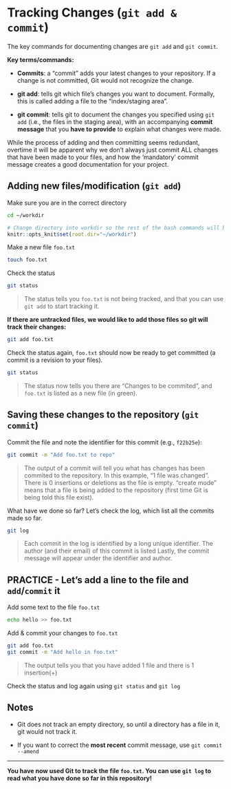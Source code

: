 # Tracking Changes (`git add & commit`)

The key commands for documenting changes are `git add` and `git commit`.

**Key terms/commands:** 

* **Commits**: a "commit" adds your latest changes to your repository. If a change is not committed, Git would not recognize the change.

* **git add**: tells git which file's changes you want to document. Formally, this is called adding a file to the "index/staging area".

* **git commit**: tells git to document the changes you specified using `git add` (i.e., the files in the staging area), with an accompanying **commit message** that you **have to provide** to explain what changes were made. 

While the process of adding and then committing seems redundant, overtime it will be apparent why we don't always just commit ALL changes that have been made to your files, and how the 'mandatory' commit message creates a good documentation for your project.

## Adding new files/modification (`git add`)

Make sure you are in the correct directory

```bash
cd ~/workdir
```

```r
# Change directory into workdir so the rest of the bash commands will be run in it
knitr::opts_knit$set(root.dir="~/workdir")
```

Make a new file `foo.txt`

```bash
touch foo.txt
```

Check the status
```bash
git status
```

> The status tells you `foo.txt` is not being tracked, and that you can use `git add` to start tracking it.

**If there are untracked files, we would like to add those files so git will track their changes:**

```bash
git add foo.txt
```

Check the status again, `foo.txt` should now be ready to get committed (a commit is a revision to your files).

```bash
git status
```

> The status now tells you there are "Changes to be commited", and `foo.txt` is listed as a new file (in green).

## Saving these changes to the repository (`git commit`)

Commit the file and note the identifier for this commit (e.g., `f22b25e`):

```bash
git commit -m "Add foo.txt to repo"
```

> The output of a commit will tell you what has changes has been commited to the repository. In this example, "1 file was changed". There is 0 insertions or deletions as the file is empty.
> "create mode" means that a file is being added to the repository (first time Git is being told this file exist).

What have we done so far? Let's check the log, which list all the commits made so far. 

```bash
git log
```

> Each commit in the log is identified by a long unique identifier.
> The author (and their email) of this commit is listed
> Lastly, the commit message will appear under the identifier and author.

## PRACTICE - Let's add a line to the file and `add`/`commit` it {-}
Add some text to the file `foo.txt`

```bash
echo hello >> foo.txt
```

Add & commit your changes to `foo.txt`

```bash
git add foo.txt
git commit -m "Add hello in foo.txt"
```

> The output tells you that you have added 1 file and there is 1 insertion(+)

Check the status and log again using `git status` and `git log`

##  Notes {-}

* Git does not track an empty directory, so until a directory has a file in it, git would not track it. 

* If you want to correct the **most recent** commit message, use `git commit --amend`


***
**You have now used Git to track the file `foo.txt`. You can use `git log` to read what you have done so far in this repository!**

